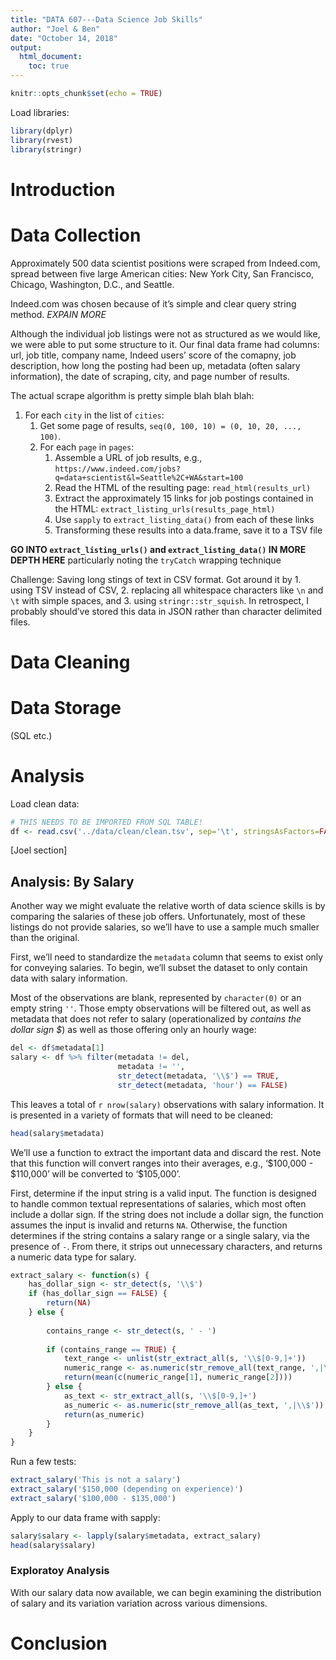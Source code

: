 ```yaml
---
title: "DATA 607---Data Science Job Skills"
author: "Joel & Ben"
date: "October 14, 2018"
output:
  html_document:
    toc: true
---
```

  
```r
knitr::opts_chunk$set(echo = TRUE)
```

Load libraries:

```r
library(dplyr)
library(rvest)
library(stringr)
```

# Introduction





# Data Collection

Approximately 500 data scientist positions were scraped from Indeed.com, spread between five large American cities: New York City, San Francisco, Chicago, Washington, D.C., and Seattle.

Indeed.com was chosen because of it's simple and clear query string method. _EXPAIN MORE_

Although the individual job listings were not as structured as we would like, we were able to put some structure to it. Our final data frame had columns: url, job title, company name, Indeed users' score of the comapny, job description, how long the posting had been up, metadata (often salary information), the date of scraping, city, and page number of results. 

The actual scrape algorithm is pretty simple blah blah blah:

1. For each `city` in the list of `cities`:
    1. Get some page of results, ` seq(0, 100, 10) = (0, 10, 20, ..., 100)`.
    2. For each `page` in `pages`:
        1. Assemble a URL of job results, e.g., ` https://www.indeed.com/jobs?q=data+scientist&l=Seattle%2C+WA&start=100`
        2. Read the HTML of the resulting page: `read_html(results_url)`
        3. Extract the approximately 15 links for job postings contained in the HTML: `extract_listing_urls(results_page_html)`
        4. Use `sapply` to `extract_listing_data()` from each of these links
        5. Transforming these results into a data.frame, save it to a TSV file
        
**GO INTO `extract_listing_urls()` and `extract_listing_data()` IN MORE DEPTH HERE** particularly noting the `tryCatch` wrapping technique

Challenge: Saving long stings of text in CSV format. Got around it by 1. using TSV
instead of CSV, 2. replacing all whitespace characters like `\n` and `\t` with simple spaces, and 3. using `stringr::str_squish`. In retrospect, I probably should've stored this data in JSON rather than character delimited files.



# Data Cleaning




# Data Storage

(SQL etc.)




# Analysis

Load clean data:

```r
# THIS NEEDS TO BE IMPORTED FROM SQL TABLE!
df <- read.csv('../data/clean/clean.tsv', sep='\t', stringsAsFactors=FALSE)
```

[Joel section]



## Analysis: By Salary

Another way we might evaluate the relative worth of data science skills is by comparing the salaries of these job offers. Unfortunately, most of these listings do not provide salaries, so we'll have to use a sample much smaller than the original.

First, we'll need to standardize the `metadata` column that seems to exist only for conveying salaries. To begin, we'll subset the dataset to only contain data with salary information. 

Most of the observations are blank, represented by `character(0)` or an empty string `''`. Those empty observations will be filtered out, as well as metadata that does not refer to salary (operationalized by _contains the dollar sign $_) as well as those offering only an hourly wage:

```r
del <- df$metadata[1]
salary <- df %>% filter(metadata != del, 
                        metadata != '',
                        str_detect(metadata, '\\$') == TRUE,
                        str_detect(metadata, 'hour') == FALSE)
```

This leaves a total of `r nrow(salary)` observations with salary information. It is presented in a variety of formats that will need to be cleaned:

```r
head(salary$metadata)
```

We'll use a function to extract the important data and discard the rest. Note that this function will convert ranges into their averages, e.g., '$100,000 - $110,000' will be converted to '$105,000'.

First, determine if the input string is a valid input. The function is designed to handle common textual representations of salaries, which most often include a dollar sign. If the string does not include a dollar sign, the function assumes the input is invalid and returns `NA`. Otherwise, the function determines if the string contains a salary range or a single salary, via the presence of ` - `. From there, it strips out unnecessary characters, and returns a numeric data type for salary.

```r

extract_salary <- function(s) {
    has_dollar_sign <- str_detect(s, '\\$')
    if (has_dollar_sign == FALSE) {
        return(NA)
    } else {
        
        contains_range <- str_detect(s, ' - ')
        
        if (contains_range == TRUE) {
            text_range <- unlist(str_extract_all(s, '\\$[0-9,]+'))
            numeric_range <- as.numeric(str_remove_all(text_range, ',|\\$'))
            return(mean(c(numeric_range[1], numeric_range[2])))
        } else {
            as_text <- str_extract_all(s, '\\$[0-9,]+')
            as_numeric <- as.numeric(str_remove_all(as_text, ',|\\$'))
            return(as_numeric)
        }
    }
}
```

Run a few tests:

```r
extract_salary('This is not a salary')
extract_salary('$150,000 (depending on experience)')
extract_salary('$100,000 - $135,000')
```

Apply to our data frame with sapply:

```r
salary$salary <- lapply(salary$metadata, extract_salary)
head(salary$salary)
```

### Exploratoy Analysis

With our salary data now available, we can begin examining the distribution of salary and its variation variation across various dimensions.



# Conclusion